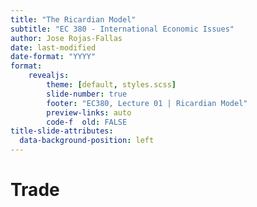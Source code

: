 ```yaml
---
title: "The Ricardian Model"
subtitle: "EC 380 - International Economic Issues"
author: Jose Rojas-Fallas
date: last-modified
date-format: "YYYY"
format:
    revealjs:
        theme: [default, styles.scss]
        slide-number: true
        footer: "EC380, Lecture 01 | Ricardian Model"
        preview-links: auto
        code-f  old: FALSE
title-slide-attributes: 
  data-background-position: left
---
```


# Trade {.inverse .note}